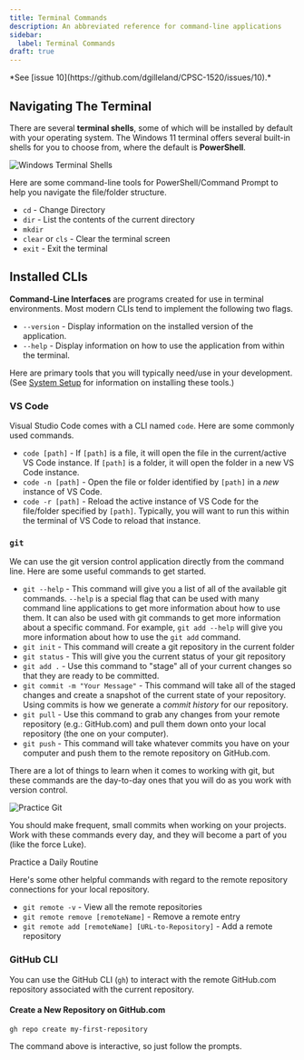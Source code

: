 ```yaml
---
title: Terminal Commands
description: An abbreviated reference for command-line applications
sidebar:
  label: Terminal Commands
draft: true
---
```



<Aside title="Work-In-Progress (WIP)" type="caution">
*See [issue 10](https://github.com/dgilleland/CPSC-1520/issues/10).*
</Aside>

## Navigating The Terminal


There are several **terminal shells**, some of which will be installed by default with your operating system. The Windows 11 terminal offers several built-in shells for you to choose from, where the default is **PowerShell**.

<Image src={terminal} alt="Windows Terminal Shells" />

Here are some command-line tools for PowerShell/Command Prompt to help you navigate the file/folder structure.

- `cd` - Change Directory
- `dir` - List the contents of the current directory
- `mkdir`
- `clear` or `cls` - Clear the terminal screen
- `exit` - Exit the terminal

## Installed CLIs

**Command-Line Interfaces** are programs created for use in terminal environments. Most modern CLIs tend to implement the following two flags.

- `--version` - Display information on the installed version of the application.
- `--help` - Display information on how to use the application from within the terminal.

Here are primary tools that you will typically need/use in your development. (See [System Setup](/CPSC-1520/tutorials/0010/) for information on installing these tools.)

### VS Code

Visual Studio Code comes with a CLI named `code`. Here are some commonly used commands.

- `code [path]` - If `[path]` is a file, it will open the file in the current/active VS Code instance. If `[path]` is a folder, it will open the folder in a new VS Code instance.
- `code -n [path]` - Open the file or folder identified by `[path]` in a *new* instance of VS Code.
- `code -r [path]` - Reload the active instance of VS Code for the file/folder specified by `[path]`. Typically, you will want to run this within the terminal of VS Code to reload that instance.

### `git`

We can use the git version control application directly from the command line. Here are some useful commands to get started.

- `git --help` - This command will give you a list of all of the available git commands. `--help` is a special flag that can be used with many command line applications to get more information about how to use them. It can also be used with git commands to get more information about a specific command. For example, `git add --help` will give you more information about how to use the `git add` command.
- `git init` - This command will create a git repository in the current folder
- `git status` - This will give you the current status of your git repository
- `git add .` - Use this command to "stage" all of your current changes so that they are ready to be committed.
- `git commit -m "Your Message"` - This command will take all of the staged changes and create a snapshot of the current state of your repository. Using commits is how we generate a *commit history* for our repository.
- `git pull` - Use this command to grab any changes from your remote repository (e.g.: GitHub.com) and pull them down onto your local repository (the one on your computer).
- `git push` - This command will take whatever commits you have on your computer and push them to the remote repository on GitHub.com.

There are a lot of things to learn when it comes to working with git, but these commands are the day-to-day ones that you will do as you work with version control.

<Aside type="tip" title="Professional Discipline">
  <Image src={flipped} alt="Practice Git" />

  You should make frequent, small commits when working on your projects. Work with these commands every day, and they will become a part of you (like the force Luke).

  <LinkButton href="/CPSC-1520/reference/1100/">Practice a Daily Routine</LinkButton>
</Aside>

Here's some other helpful commands with regard to the remote repository connections for your local repository.

- `git remote -v` - View all the remote repositories
- `git remote remove [remoteName]` - Remove a remote entry
- `git remote add [remoteName] [URL-to-Repository]` - Add a remote repository

### GitHub CLI

You can use the GitHub CLI (`gh`) to interact with the remote GitHub.com repository associated with the current repository.

#### Create a New Repository on GitHub.com

```shell
gh repo create my-first-repository
```

The command above is interactive, so just follow the prompts.
